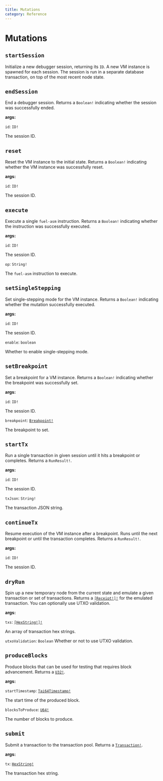 ```yaml
---
title: Mutations
category: Reference
---
```


# Mutations

## `startSession`

Initialize a new debugger session, returning its `ID`.
A new VM instance is spawned for each session.
The session is run in a separate database transaction,
on top of the most recent node state.

## `endSession`

End a debugger session.
Returns a `Boolean!` indicating whether the session was successfully ended.

**args:**

`id`: `ID!`

The session ID.

## `reset`

Reset the VM instance to the initial state.
Returns a `Boolean!` indicating whether the VM instance was successfully reset.

**args:**

`id`: `ID!`

The session ID.

## `execute`

Execute a single `fuel-asm` instruction.
Returns a `Boolean!` indicating whether the instruction was successfully executed.

**args:**

`id`: `ID!`

The session ID.

`op`: `String!`

The `fuel-asm` instruction to execute.

## `setSingleStepping`

Set single-stepping mode for the VM instance.
Returns a `Boolean!` indicating whether the mutation successfully executed.

**args:**

`id`: `ID!`

The session ID.

`enable`: `boolean`

Whether to enable single-stepping mode.

## `setBreakpoint`

Set a breakpoint for a VM instance.
Returns a `Boolean!` indicating whether the breakpoint was successfully set.

**args:**

`id`: `ID!`

The session ID.

`breakpoint`: [`Breakpoint!`](/docs/reference/objects/#breakpoint)

The breakpoint to set.

## `startTx`

Run a single transaction in given session until it hits a breakpoint or completes.
Returns a `RunResult!`.

**args:**

`id`: `ID!`

The session ID.

`txJson`: `String!`

The transaction JSON string.

## `continueTx`

Resume execution of the VM instance after a breakpoint.
Runs until the next breakpoint or until the transaction completes.
Returns a `RunResult!`.

**args:**

`id`: `ID!`

The session ID.

## `dryRun`

Spin up a new temporary node from the current state and emulate a given transaction or set of transactions.
Returns a [`[Receipt!]!`](/docs/reference/objects/#receipt) for the emulated transaction.
You can optionally use UTXO validation.

**args:**

`txs`: [`[HexString!]!`](/docs/reference/scalars/#hexstring)

An array of transaction hex strings.

`utxoValidation`: `Boolean`
Whether or not to use UTXO validation.

## `produceBlocks`

Produce blocks that can be used for testing that requires block advancement.
Returns a [`U32!`](/docs/reference/scalars/#u32).

**args:**

`startTimestamp`: [`Tai64Timestamp!`](/docs/reference/scalars/#tai64timestamp)

The start time of the produced block.

`blocksToProduce`: [`U64!`](/docs/reference/scalars/#u64)

The number of blocks to produce.

## `submit`

Submit a transaction to the transaction pool.
Returns a [`Transaction!`](/docs/reference/objects/#transaction).

**args:**

`tx`: [`HexString!`](/docs/reference/scalars/#hexstring)

The transaction hex string.
